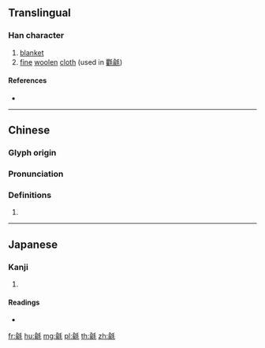 ==Translingual==

===Han character===
{{Han char|rn=82|rad=毛|as=09|sn=13|four=82214|canj=ONHQU|ids=⿰俞毛}}

# [[blanket]]
# [[fine]] [[woolen]] [[cloth]] (used in [[氍毹]])

====References====
* {{Han ref|kx=0594.380|dkj=16896|dj=0986.310|hdz=32002.060|uh=6BF9|ud=27641|bh=DE40|bd=56896}}

----

==Chinese==
{{zh-forms}}

===Glyph origin===
{{Han etym}}

===Pronunciation===
{{zh-pron
|m=shū,yú
|c=syu1,jyu4
|mc=y
|oc=y
|ma=
|cat=n
}}

===Definitions===
{{zh-hanzi}}

# {{rfdef|lang=zh}}

----

==Japanese==

===Kanji===
{{ja-kanji|grade=|rs=毛09}}

# {{defn|lang=ja|sort=毛09}}

====Readings====
* {{ja-readings|on=[[ゆ]] (yu), [[す]] (su), [[じゅ]] (ju)|kun=[[けむしろ]] (kemushiro)}}

[[fr:毹]]
[[hu:毹]]
[[mg:毹]]
[[pl:毹]]
[[th:毹]]
[[zh:毹]]